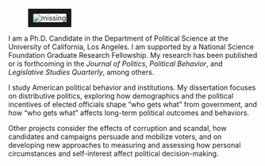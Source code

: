 <link rel="stylesheet" href="styles.css" type="text/css">
<link rel="stylesheet" href="site_libs/academicons-1.8.6/css/academicons.css" type="text/css">

<div id="columns">
  <div id="left">
  <figure>
  <img src="images/home.jpg" style="border:10px solid;" alt = "missing" />
  </figure>
  </div>
  <div id="right">
  <p>I am a Ph.D. Candidate in the Department of Political Science at the University of California, Los Angeles. I am supported by a National Science Foundation Graduate Research Fellowship. 
My research has been published or is forthcoming in the *Journal of Politics*, *Political Behavior*, and *Legislative Studies Quarterly*, among others.</p>
  <p>I study American political behavior and institutions. My dissertation focuses on distributive politics, exploring how demographics and the political incentives of elected officials shape “who gets what” from government, and how “who gets what” affects long-term political outcomes and behaviors.</p>
  <p>Other projects consider the effects of corruption and scandal, how candidates and campaigns persuade and mobilize voters, and on developing new approaches to measuring and assessing how personal circumstances and self-interest affect political decision-making.</p>
  </div>
  </div>